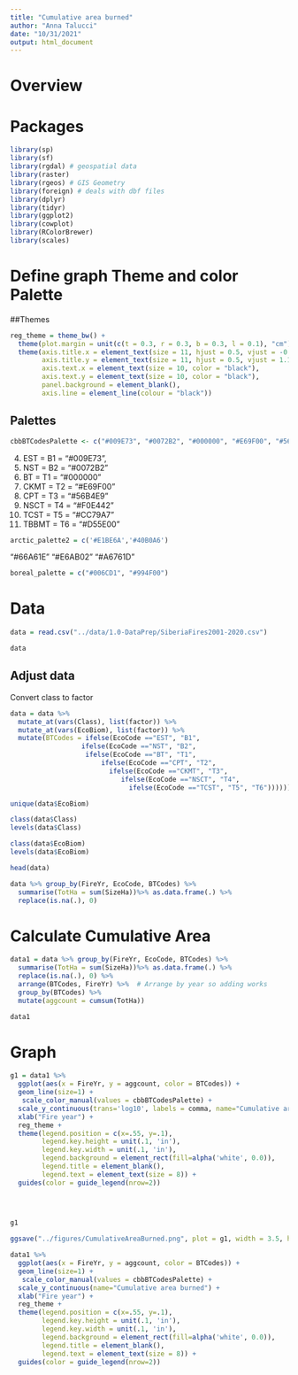 ```yaml
---
title: "Cumulative area burned"
author: "Anna Talucci"
date: "10/31/2021"
output: html_document
---
```


# Overview


# Packages


```r
library(sp)
library(sf)
library(rgdal) # geospatial data
library(raster)
library(rgeos) # GIS Geometry
library(foreign) # deals with dbf files
library(dplyr)
library(tidyr)
library(ggplot2)
library(cowplot)
library(RColorBrewer)
library(scales)
```

# Define graph Theme and color Palette 

##Themes
```r

reg_theme = theme_bw() + 
  theme(plot.margin = unit(c(t = 0.3, r = 0.3, b = 0.3, l = 0.1), "cm")) +
  theme(axis.title.x = element_text(size = 11, hjust = 0.5, vjust = -0.1),
        axis.title.y = element_text(size = 11, hjust = 0.5, vjust = 1.1),
        axis.text.x = element_text(size = 10, color = "black"),
        axis.text.y = element_text(size = 10, color = "black"),
        panel.background = element_blank(), 
        axis.line = element_line(colour = "black"))

```

## Palettes


```r
cbbBTCodesPalette <- c("#009E73", "#0072B2", "#000000", "#E69F00", "#56B4E9", "#F0E442", "#CC79A7", "#D55E00")
```

4. EST = B1 = "#009E73",
6. NST = B2 = "#0072B2"
1. BT = T1 = "#000000"
2. CKMT = T2 = "#E69F00"
3. CPT = T3 = "#56B4E9"
5. NSCT = T4 = "#F0E442"
8. TCST = T5 = "#CC79A7"
7. TBBMT = T6 = "#D55E00"


```r
arctic_palette2 = c('#E1BE6A','#40B0A6')
```
"#66A61E" "#E6AB02" "#A6761D"
```r
boreal_palette = c("#006CD1", "#994F00")
```

# Data 

```r
data = read.csv("../data/1.0-DataPrep/SiberiaFires2001-2020.csv") 
```

```r
data
```
## Adjust data
Convert class to factor
```r
data = data %>% 
  mutate_at(vars(Class), list(factor)) %>% 
  mutate_at(vars(EcoBiom), list(factor)) %>%
  mutate(BTCodes = ifelse(EcoCode =="EST", "B1",
                  ifelse(EcoCode =="NST", "B2",
                   ifelse(EcoCode =="BT", "T1",
                       ifelse(EcoCode =="CPT", "T2",
                         ifelse(EcoCode =="CKMT", "T3",
                            ifelse(EcoCode =="NSCT", "T4",
                              ifelse(EcoCode =="TCST", "T5", "T6"))))))))

```

```r
unique(data$EcoBiom)
```
```r
class(data$Class)
levels(data$Class)
```

```r
class(data$EcoBiom)
levels(data$EcoBiom)
```

```r
head(data)
```


```r
data %>% group_by(FireYr, EcoCode, BTCodes) %>%
  summarise(TotHa = sum(SizeHa))%>% as.data.frame(.) %>%
  replace(is.na(.), 0) 
```

# Calculate Cumulative Area
```r
data1 = data %>% group_by(FireYr, EcoCode, BTCodes) %>%
  summarise(TotHa = sum(SizeHa))%>% as.data.frame(.) %>%
  replace(is.na(.), 0) %>%
  arrange(BTCodes, FireYr) %>%  # Arrange by year so adding works
  group_by(BTCodes) %>%
  mutate(aggcount = cumsum(TotHa))

data1

```


# Graph
```r
g1 = data1 %>%
  ggplot(aes(x = FireYr, y = aggcount, color = BTCodes)) +
  geom_line(size=1) + 
   scale_color_manual(values = cbbBTCodesPalette) +
  scale_y_continuous(trans='log10', labels = comma, name="Cumulative area burned (ha)") +
  xlab("Fire year") +
  reg_theme +
  theme(legend.position = c(x=.55, y=.1), 
        legend.key.height = unit(.1, 'in'), 
        legend.key.width = unit(.1, 'in'),
        legend.background = element_rect(fill=alpha('white', 0.0)),
        legend.title = element_blank(),
        legend.text = element_text(size = 8)) + 
  guides(color = guide_legend(nrow=2))  


   
         
g1

```

```r
ggsave("../figures/CumulativeAreaBurned.png", plot = g1, width = 3.5, height = 3, units = c("in"), dpi = 600)
```


```r
data1 %>%
  ggplot(aes(x = FireYr, y = aggcount, color = BTCodes)) +
  geom_line(size=1) + 
   scale_color_manual(values = cbbBTCodesPalette) +
  scale_y_continuous(name="Cumulative area burned") +
  xlab("Fire year") +
  reg_theme +
  theme(legend.position = c(x=.55, y=.1), 
        legend.key.height = unit(.1, 'in'), 
        legend.key.width = unit(.1, 'in'),
        legend.background = element_rect(fill=alpha('white', 0.0)),
        legend.title = element_blank(),
        legend.text = element_text(size = 8)) + 
  guides(color = guide_legend(nrow=2))  


   
         


```